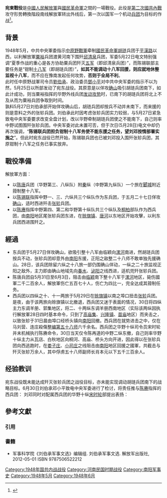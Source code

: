 '''宛東戰役'''是[[中國人民解放軍|中國人民解放軍]]與[[國民革命軍|國民革命軍]]之間的一場戰役。此役是[[第二次國共內戰|第二次國共內戰]]攻守形势轉換階段南线解放軍转出外线后，第一次以国军一个机动[[兵团|兵团]]为目标的作战<ref>{{Cite web|url =http://www.hada.gov.cn/w_NewsShow.asp?ID=305:1098|title =档案里的故事----宛东战役|author =王亚丽|date =2011-03-04|publisher =南阳市宛城区档案馆|language =zh-hans|accessdate =2014年2月12日|deadurl =yes|archiveurl =https://web.archive.org/web/20150402135449/http://www.hada.gov.cn/w_NewsShow.asp?ID=305%3A1098|archivedate =2015年4月2日}}</ref>。

== 背景 ==
1948年5月，中共中央軍委指示[[中原野戰軍|中原野戰軍]]牵制[[國民革命軍|國民革命軍]][[胡琏|胡琏]]兵团于[[平漢路|平漢路]]以西，以利解放軍[[粟裕|粟裕]]兵团渡黄河南下围歼[[邱清泉|邱清泉]]兵团，军委5月22日电文特别强调“夏季作战的重心是各方协助粟兵团歼灭[[国民革命军第五军|五军]]（即邱清泉兵团）”，而陈锡联部主要任务是“钳制[[国民革命军第十八军|十八军]]（即胡琏兵团）”，'''如其不能调动十八军回援，则应就地休整监视十八军'''，而不应在豫南发起任何攻势，'''否则于全局不利'''。<br>
此时任中原野战軍司令员[[劉伯承|劉伯承]]、政治委员[[鄧小平|鄧小平]]对中共中央军委的指示不以为然，5月25日以所部发动了宛东战役。其原意是以佯攻[[确山|确山]]吸引胡琏兵团南下，如此计成功，则当粟裕指挥的华野外线兵团[[豫东战役|发动攻势]]时，已南下的胡琏兵团将北上不及从而为粟裕兵团争取到时间。<br>
孰料5月27日刘伯承部开始佯攻确山后，胡琏兵团却按兵不动并未南下，而来援的则是意料之外的张轸兵团。刘伯承此时因考虑张轸兵团实力较弱，与5月27日紧急致电中央军委要求改变全盘计划，改以华野牵制胡琏兵团使之不能南下，自己则率中野试图围歼张轸兵团。中央军委对此未置可否，但于次日(5月28日)电文中却仍再次强调，“'''陈锡联兵团担负钳制十八军务使不能东援之任务，望刘邓按情部署实施之'''”。但此时宛东战役已然开始，陈锡联兵团也已被刘邓投入围歼张轸兵团，其原钳制十八军之任务已事实放弃。

== 戰役準備==
解放軍方面：
* 以[[陈士榘|陈]][[唐亮|唐]]兵团（华野第三、八纵队）附[[秦基伟|秦]]纵（中野第九纵队）一个旅在[[郾城|郾城]]附近箝制整十八军。
* 以[[陈锡联|陈锡联]]指挥中野一、三、六纵共三个纵队作为东兵团，于五月二十七日佯攻[[确山|确山]]，适时西进歼击[[张轸|张轸]]兵团。
* 以[[陈赓|陈赓]]指挥中野第四、第二和华野第十纵队共三个纵队及[[桐柏|桐柏]]部队作为西兵团，由[[南阳|南阳]]地区尾张轸兵团东进，在[[赊旗镇|赊旗镇]]、[[唐河|唐河]]以东地区开始攻擊，以利东兵团西进围歼之。

== 經過 ==
* 东兵团于5月27日佯攻确山，欲吸引整十八军由临颖向[[漯河|漯河]]南进，然胡琏兵团按兵不动，张轸兵团却意外由[[南阳|南阳]]东援，正阳之敌整二十八师不敢单独先援确山。28日，该兵团除留六纵之十八旅一部仍围确山佯动，一纵之二十旅监视正阳之敌外，主力即由确山地域先向[[春水|春水]]、[[泌阳|泌阳]]之线西进，适机兜歼张轸兵团。
* 陈唐兵团自5月31日至6月3日，阻击由[[临颖|临颖]]南下整十八军于[[漯河|漯河]]地区，毙伤國軍二千二百余人，解放軍伤亡五百七十人，伤亡为四比一，完全达成其箝制任务。
* 西兵团以四纵之十、十一两旅于5月29日在[[赊旗镇|赊旗镇]]以南之埠口扭击[[张轸|张轸]]兵团。是夜，由于该两旅向赊旗镇以北撤退，西兵团又迷于表面的情况，30日将四纵主力东调羊册、郭集地区，将二、十两纵东调羊册西南地区（实际该两纵因执行解放軍28日四时基本命令，只到了[[高庙集|高庙集]]、[[兴隆镇|兴隆镇]]、[[苗庙|苗庙]]地区）而夹击之，以致张轸于31日晨由埠口经桥头镇向[[南阳|南阳]]回撤。西兵团在就势进击之中，仅在马刘营、连庄殺傷[[国民革命军第五十八军|整编第五十八师]]六千余名。西兵团之华野十纵司令员宋时轮并未机械执行陈赓命令，30日当天仅令陈再道的中野二纵东撤，自己则率华野十纵主力从瓦店、白秋地区向桐河、高庙、桥头方向开进，因此得以在张轸兵团向西逃跑时，在[[娄子庄|娄子庄]]、[[小司庄|小司庄]]之线阻击由[[南阳|南阳]]地区回援之國軍，共截击与歼灭张轸万余人，其中俘虏五十八师副师长肖本元以下五千三百余人。

== 经验教训 ==
宛东战役既未能达成歼灭张轸兵团之战役目标，亦未能实现调动胡琏兵团南下的战略目标。6月30日刘伯承邓小平致电中央军委进行了检讨，将责任推与[[陈赓|陈赓]]指挥的西兵团：
{{quote|
“西兵团指挥出现重大失误，因考虑十、十一两旅伤亡，又迷惑于敌表面现象，误认为张敌东进，没有照顾我东面有东兵团，放松了极重要的西面兜击，使张轸得于三十一日拂晓向西逃走。此为未全歼张敌的重大失招，是未能把握基本情况发展的规律，迷失战役指导方向的重大失误。”
}}
刘邓同时对配属西兵团的华野十纵[[宋时轮|宋时轮]]部提出表扬：
{{quote|
“在机动中，各级指挥应在上级总的意图之下，根据具体情况，负责机断行事。[[宋时轮|宋]]、[[陈再道|陈]]两纵于三十日在高庙集、兴隆镇地区，根据我们的基本命令与当时张轸的实际情况，不是向东而是向西，未完全执行西兵团命令，只以二纵进到苗庄寺、苗店之线，就势转移兵力向桥头西方向围击，故能歼敌六千余人。这种机断行事是对的。”
}}

== 參考文獻 ==
=== 引用 ===
{{Reflist|2}}
=== 書籍 ===
*  军事科学院《刘伯承军事文选》编辑组. 刘伯承军事文选. 解放军出版社, 2012-05-01 ISBN 9787506522212

[[Category:1948年国共内战战役|Category:1948年国共内战战役]]
[[Category:河南民国时期战役|Category:河南民国时期战役]]
[[Category:南阳军事史|Category:南阳军事史]]
[[Category:1948年5月|Category:1948年5月]]
[[Category:1948年6月|Category:1948年6月]]